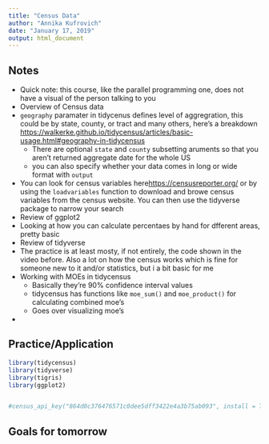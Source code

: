 ```yaml
---
title: "Census Data"
author: "Annika Kufrovich"
date: "January 17, 2019"
output: html_document
---
```



## Notes

* Quick note: this course, like the parallel programming one, does not have a visual of the person talking to you 
* Overview of Census data 
* `geography` paramater in tidycenus defines level of aggregration, this could be by state, county, or tract and many others, here's a breakdown <https://walkerke.github.io/tidycensus/articles/basic-usage.html#geography-in-tidycensus> 
    + There are optional `state` and `county` subsetting aruments so that you aren't returned aggregate date for the whole US 
    + you can also specify whether your data comes in long or wide format with `output` 
* You can look for census variables here<https://censusreporter.org/> or by using the `loadvariables` function to download and browe census variables from the census website. You can then use the tidyverse package to narrow your search 
* Review of ggplot2 
* Looking at how you can calculate percentaes by hand for dfferent areas, pretty basic 
* Review of tidyverse 
* The practice is at least mosty, if not entirely, the code shown in the video before. Also a lot on how the census works which is fine for someone new to it and/or statistics, but i a bit basic for me 
* Working with MOEs in tidycensus 
    + Basically they're 90% confidence interval values 
    + tidycensus has functions like `moe_sum()` and `moe_product()` for calculating combined moe's 
    + Goes over visualizing moe's 
* 



## Practice/Application

```r
library(tidycensus)
library(tidyverse)
library(tigris)
library(ggplot2)


#census_api_key("864d0c376476571c0dee5dff3422e4a3b75ab093", install = TRUE)
```



## Goals for tomorrow 



